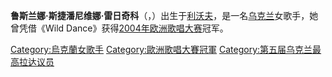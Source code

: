 {{Link style|time=2015-12-11T02:12:23+00:00}}
{{Infobox musical artist <!-- See Wikipedia:WikiProject_Musicians -->
| Name                = Ruslana <small>({{lang|uk|Руслана}})</small>
| Img                 = Ruslana.jpg
| Img_capt            = 鲁斯兰娜 
| Background          = 女歌手
| Birth_name          = Ruslana Stepanivna Lyzhychko <small>({{lang|uk|Руслана Степанівна Лижичко}})</small>
| Alias               = Ruslana <small>({{lang|uk|Руслана}})</small> , Rusiya 
| Born                = {{birth date and age|1973|05|24}} [https://web.archive.org/web/20080505082024/http://www.ruslana.ua/bio.php]<br />{{USSR}}[[烏克蘭蘇維埃社會主義共和國|烏克蘭]][[利沃夫|利沃夫]]
| Origin              = [[烏克蘭|烏克蘭]]
| Instrument          = [[钢琴|钢琴]]，[[吉他|吉他]]，[[鼓|鼓]]
| Genre               = [[流行音乐|流行]]，[[流行民谣|流行民谣]]，[[舞曲|舞曲]]，[[摇滚乐|摇滚]]，[[电子音乐|电音]]，[[民俗摇滚|民俗摇滚]]
| Occupation          = [[歌手|歌手]]，[[政治家|政治家]]，[[舞蹈家|舞蹈家]]，[[音乐制作人|音乐制作人]]，[[作曲家|作曲家]]，[[音乐监督|音乐监督]], [[钢琴师|钢琴师]]，[[配音员|配音员]]
| Years_active        = 1996年至今
| Label               = [[:en:EMI|EMI]], [[华纳音乐集团|华纳音乐集团]], [[:en:Comp_Music|Comp Music]]
| Associated_acts     = 
| URL                 = [http://www.ruslana.ua/ www.ruslana.ua]
}}
'''鲁斯兰娜·斯捷潘尼维娜·雷日奇科'''（'''{{lang-uk|Руслана Степанівна Лижичко}}'''，{{bd|1973年|5月20日}}）出生于[[利沃夫|利沃夫]]，是一名[[乌克兰|乌克兰]]女歌手，她曾凭借《Wild Dance》获得[[2004年欧洲歌唱大赛|2004年欧洲歌唱大赛]]冠军。

{{Commons|Ruslana}}
{{Ukraine-bio-stub}}
{{singer-stub}}
{{欧洲歌唱大赛演唱冠军}}
{{欧洲歌唱大赛}}
{{normdaten}}
{{DEFAULTSORT:Ruslana}}
[[Category:烏克蘭女歌手|Category:烏克蘭女歌手]]
[[Category:歐洲歌唱大賽冠軍|Category:歐洲歌唱大賽冠軍]]
[[Category:第五届乌克兰最高拉达议员|Category:第五届乌克兰最高拉达议员]]